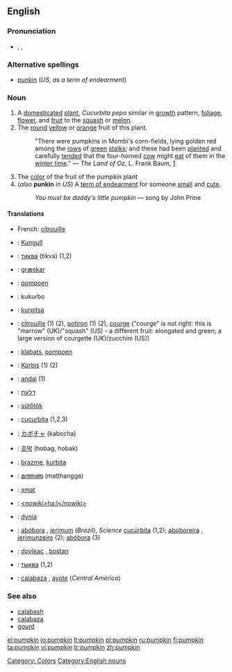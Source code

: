 ==English==
===Pronunciation===
*{{AHD|pŭmpʹkin}}, {{IPA|/ˈpʌmpkɪn/}}, {{SAMPA|/"pVmpkin/}}
{{rfap}}

===Alternative spellings===
*[[punkin]] (''US, as a term of endearment'')

===Noun===
{{en-noun}}

# A [[domesticated]] [[plant]], ''Cucurbita pepo'' similar in [[growth]] pattern, [[foliage]], [[flower]], and [[fruit]] to the [[squash]] or [[melon]].
# The [[round]] [[yellow]] or [[orange]] fruit of this plant.
#:"There were pumpkins in Mombi's corn-fields, lying golden red among the [[row]]s of [[green]] [[stalk]]s; and these had been [[plant|planted]] and carefully [[tend|tended]] that the four-horned [[cow]] might [[eat]] of them in the [[winter time]]." &mdash; ''The Land of Oz'', L. Frank Baum, [http://www.literature.org/authors/baum-l-frank/the-marvelous-land-of-oz/chapter-01.html]
# The [[color]] of the fruit of the pumpkin plant<!-- <nowiki>#</nowiki>FF8127.-->
#(''also'' '''punkin''' ''in US'') A [[term of endearment]] for someone [[small]] and [[cute]].
#:''You must be daddy's little pumpkin'' &mdash; song by John Prine

====Translations====
{{trans-top|plant}}
{{trans-mid}}
{{trans-bottom}}

{{trans-top|fruit of this plant}}
*French: [[citrouille]] {{f}}
{{trans-mid}}
{{trans-bottom}}

{{trans-top|color}}
{{trans-mid}}
{{trans-bottom}}

{{trans-top|term of endearment}}
{{trans-mid}}
{{trans-bottom}}

{{checktrans}}
*{{ttbc|Albanian}}: [[Kungull]]
*{{ttbc|Bulgarian}}: [[тиква]] (tikva) {{f}} (1,2)
*{{ttbc|Danish}}: [[græskar]] {{f}}
*{{ttbc|Dutch}}: [[pompoen]] {{f}}
*{{ttbc|Esperanto}}: kukurbo
*{{ttbc|Finnish}}: [[kurpitsa]]
*{{ttbc|French}}: [[citrouille]] {{f}} (1) (2), [[potiron]] {{m}} (1) (2), [[courge]] {{f}} ("courge" is not right: this is "marrow" (UK)/"squash" (US) - a different fruit: elongated and green; a large version of courgette (UK)/zucchini (US))
*{{ttbc|Frisian}}: [[klabats]], [[pompoen]]
*{{ttbc|German}}: [[Kürbis]] {{m}} (1) (2)
*{{ttbc|Guarani}}: [[andai]] (1)
*{{ttbc|Hebrew}}: [[דלעת]]
*{{ttbc|Hungarian}}: [[sütőtök]]
*{{ttbc|Interlingua}}: [[cucurbita]] (1,2,3)
*{{ttbc|Japanese}}: [[カボチャ]] (kabocha)
*{{ttbc|Korean}}: [[호박]] (hobag, hobak)
*{{ttbc|[[Lojban}}: [[brazme]], [[kurbita]]
*{{ttbc|Malayalam}}: [[മത്തങ്ങ]] (matthangga)
*{{ttbc|[[Maricopa]]}}: [[xmat]]
*{{ttbc|[[O'odham]]}}: [[<nowiki>ha:l</nowiki>]]
*{{ttbc|Polish}}: [[dynia]] {{f}}
*{{ttbc|Portuguese}}: [[abóbora]] {{f}}, [[jerimum]] {{m}} (''Brazil''), ''Science'' [[cucúrbita]] {{f}} (1,2); [[aboboreira]] {{f}}, [[jerimunzeiro]] {{m}} (2); [[abóbora]] {{m}} (3)
*{{ttbc|Romanian}}: [[dovleac]] {{m}}, [[bostan]] {{m}}
*{{ttbc|Russian}}: [[тыква]] {{f}} (1,2)
*{{ttbc|Spanish}}: [[calabaza]] {{f}}, [[ayote]] {{m}} (''Central America'')

===See also===
*[[calabash]]
*[[calabaza]]
*[[gourd]]

[[Category: Colors]]
[[Category:English nouns]]

[[el:pumpkin]]
[[io:pumpkin]]
[[lt:pumpkin]]
[[pl:pumpkin]]
[[ru:pumpkin]]
[[fi:pumpkin]]
[[ta:pumpkin]]
[[vi:pumpkin]]
[[tr:pumpkin]]
[[zh:pumpkin]]